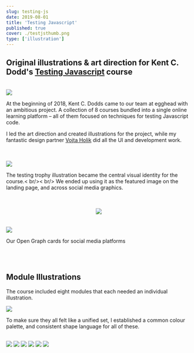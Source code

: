 ```yaml
---
slug: testing-js
date: 2019-08-01
title: 'Testing Javascript'
published: true
cover: ./testjsthumb.png
type: ['illustration']
---
```


<h2>Original illustrations & art direction for Kent C. Dodd's <a noTip href="https://testingjavascript.com/">Testing Javascript</a> course</h2>

<br />

<ImageGrid>

<Image src="https://res.cloudinary.com/dg3gyk0gu/image/upload/c_scale,w_350/v1589126580/maggieappleton.com/testing-js/TestingTrophy_Main.png" />

<p>At the beginning of 2018, Kent C. Dodds came to our team at egghead with an ambitious project. A collection of 8 courses bundled into a single online learning platform – all of them focused on techniques for testing Javascript code. 

I led the art direction and created illustrations for the project, while my fantastic design partner <a href="https://vojta.io/">Vojta Holik</a> did all the UI and development work.</p>

</ImageGrid>

<br />
<br />

<FullWidth2Col height="900px" bgColor="#2F2E37">

<Image src="https://res.cloudinary.com/dg3gyk0gu/image/upload/c_scale,w_990/v1589126594/maggieappleton.com/testing-js/TestingJSLanding.png" />

<p>The testing trophy illustration became the central visual identity for the course.< br/>< br/>
We ended up using it as the featured image on the landing page, and across social media graphics.</p>

</FullWidth2Col>

<br />
<br />

<Center>

<Image src="https://res.cloudinary.com/dg3gyk0gu/image/upload/c_scale,w_470/v1589126579/maggieappleton.com/testing-js/CodeBits_1_2x.png" />


</Center>

<br />
<br />

<FullWidth2Col height="400px" bgColor="#2F2E37">

<Image src="https://res.cloudinary.com/dg3gyk0gu/image/upload/c_scale,w_920/v1589126581/maggieappleton.com/testing-js/TestJS_Twitter.png" />

<p>Our Open Graph cards for social media platforms</p>

</FullWidth2Col>

<br />
<br />

## Module Illustrations

The course included eight modules that each needed an individual illustration.

<Image src="https://res.cloudinary.com/dg3gyk0gu/image/upload/v1589126582/maggieappleton.com/testing-js/Courses_Mockup.png" />

To make sure they all felt like a unified set, I established a common colour palette, and consistent shape language for all of these.

<br />

<ThreeImageGrid>

<Image src="https://res.cloudinary.com/dg3gyk0gu/image/upload/c_scale,w_400/v1589126559/maggieappleton.com/testing-js/txmodule6.png" />

<Image src="https://res.cloudinary.com/dg3gyk0gu/image/upload/c_scale,w_400/v1589126559/maggieappleton.com/testing-js/txmodule3.png" />

<Image src="https://res.cloudinary.com/dg3gyk0gu/image/upload/c_scale,w_400/v1589126559/maggieappleton.com/testing-js/txmodule2.png" />

<Image src="https://res.cloudinary.com/dg3gyk0gu/image/upload/c_scale,w_400/v1589126560/maggieappleton.com/testing-js/txmodule5.png" />

<Image src="https://res.cloudinary.com/dg3gyk0gu/image/upload/c_scale,w_400/v1589126561/maggieappleton.com/testing-js/txmodule8.png" />

<Image src="https://res.cloudinary.com/dg3gyk0gu/image/upload/c_scale,w_400/v1589126559/maggieappleton.com/testing-js/txmodule1.png" />

</ThreeImageGrid>